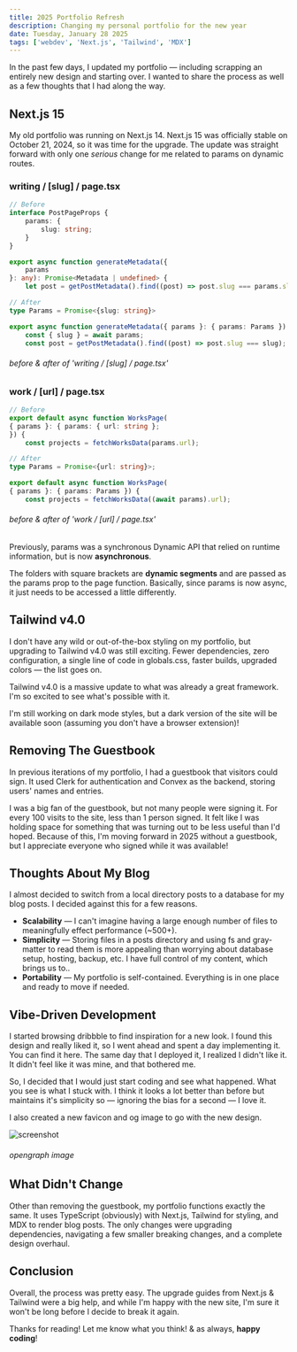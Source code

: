 ```yaml
---
title: 2025 Portfolio Refresh
description: Changing my personal portfolio for the new year
date: Tuesday, January 28 2025
tags: ['webdev', 'Next.js', 'Tailwind', 'MDX']
---
```


In the past few days, I updated my portfolio &mdash; including scrapping an entirely new design and starting over. I wanted to share the process as well as a few thoughts that I had along the way. 

## Next.js 15

My old portfolio was running on Next.js 14. Next.js 15 was officially stable on October 21, 2024, so it was time for the upgrade. The update was straight forward with only one *serious* change for me related to <InlineCode>params</InlineCode> on dynamic routes.

### writing / [slug] / page.tsx
```ts
// Before
interface PostPageProps {
    params: {
        slug: string;
    }
}

export async function generateMetadata({ 
    params
}: any): Promise<Metadata | undefined> {
    let post = getPostMetadata().find((post) => post.slug === params.slug);

// After
type Params = Promise<{slug: string}>

export async function generateMetadata({ params }: { params: Params }) {
    const { slug } = await params;
    const post = getPostMetadata().find((post) => post.slug === slug);
```
###### before & after of 'writing / [slug] / page.tsx'

### work / [url] / page.tsx
```ts
// Before
export default async function WorksPage(
{ params }: { params: { url: string };
}) {
    const projects = fetchWorksData(params.url);

// After
type Params = Promise<{url: string}>;

export default async function WorksPage(
{ params }: { params: Params }) {
    const projects = fetchWorksData((await params).url);
```
###### before & after of 'work / [url] / page.tsx'

Previously, params was a synchronous Dynamic API that relied on runtime information, but is now **asynchronous**. 

The folders with square brackets are **dynamic segments** and are passed as the <InlineCode>params</InlineCode> prop to the <InlineCode>page</InlineCode> function. Basically, since <InlineCode>params</InlineCode> is now async, it just needs to be accessed a little differently. 

## Tailwind v4.0

I don't have any wild or out-of-the-box styling on my portfolio, but upgrading to Tailwind v4.0 was still exciting. Fewer dependencies, zero configuration, a single line of code in <InlineCode>globals.css</InlineCode>, faster builds, upgraded colors &mdash; the list goes on. 

Tailwind v4.0 is a massive update to what was already a great framework. I'm so excited to see what's possible with it. 

<Callout variant="default">
I'm still working on dark mode styles, but a dark version of the site will be available soon (assuming you don't have a browser extension)! 
</Callout>

## Removing The Guestbook

In previous iterations of my portfolio, I had a guestbook that visitors could sign. It used <BlogLink href="https://clerk.com/">Clerk</BlogLink> for authentication and <BlogLink href="https://www.convex.dev/">Convex</BlogLink> as the backend, storing users' names and entries. 

I was a big fan of the guestbook, but not many people were signing it. For every 100 visits to the site, less than 1 person signed. It felt like I was holding space for something that was turning out to be less useful than I'd hoped. Because of this, I'm moving forward in 2025 without a guestbook, but I appreciate everyone who signed while it was available! 


## Thoughts About My Blog

I almost decided to switch from a local directory <InlineCode>posts</InlineCode> to a database for my blog posts. I decided against this for a few reasons. 

- **Scalability** &mdash;  I can't imagine having a large enough number of files to meaningfully effect performance (~500+). 
- **Simplicity** &mdash; Storing files in a <InlineCode>posts</InlineCode> directory and using <InlineCode>fs</InlineCode> and <InlineCode>gray-matter</InlineCode> to read them is more appealing than worrying about database setup, hosting, backup, etc. I have full control of my content, which brings us to.. 
- **Portability** &mdash; My portfolio is self-contained. Everything is in one place and ready to move if needed. 

## Vibe-Driven Development

I started browsing <BlogLink href="https://dribbble.com/">dribbble</BlogLink> to find inspiration for a new look. I found <BlogLink href="https://dribbble.com/shots/23531329-kawsar-design-2024">this design</BlogLink> and really liked it, so I went ahead and spent a day implementing it. You can find it <BlogLink href="https://portfolio-2025-three.vercel.app/">here</BlogLink>. The same day that I deployed it, I realized I didn't like it. It didn't feel like it was mine, and that bothered me. 

So, I decided that I would just start coding and see what happened. What you see is what I stuck with. I think it looks a lot better than before but maintains it's simplicity so &mdash; ignoring the bias for a second &mdash; I love it. 

I also created a new favicon and og image to go with the new design. 

![screenshot](/blog-images/twitter-image.png)
###### opengraph image

## What Didn't Change

Other than removing the guestbook, my portfolio functions exactly the same. It uses TypeScript (obviously) with Next.js, Tailwind for styling, and MDX to render blog posts. The only changes were upgrading dependencies, navigating a few smaller breaking changes, and a complete design overhaul. 


## Conclusion

Overall, the process was pretty easy. The upgrade guides from <BlogLink href="https://nextjs.org/docs/app/building-your-application/upgrading/version-15#params--searchparams">Next.js</BlogLink> & <BlogLink href="https://tailwindcss.com/docs/upgrade-guide">Tailwind</BlogLink> were a big help, and while I'm happy with the new site, I'm sure it won't be long before I decide to break it again. 

Thanks for reading! Let me know what you think! & as always, **happy coding**! 